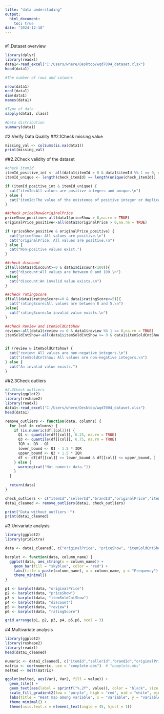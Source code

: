 ---
title: "data understading"
output: 
  html_document:
    toc: true
date: "2024-12-18"
---

```{r setup, include=TRUE}
```
#1.Dataset overview
```{r 1.Dataset overview, echo=TRUE, paged.print=TRUE}
library(dplyr)
library(readxl)
data1<-read_excel("C:/Users/where/Desktop/wqd7004_dataset.xlsx")
head(data1)

#The number of rows and columns

nrow(data1) 
ncol(data1) 
dim(data1) 
names(data1)

#Type of data
sapply(data1, class) 

#Data distribution
summary(data1)

```
#2.Verify Data Quality
##2.1Check missing value
```{r 2.1Check missing value, echo=TRUE}
missing_val <- colSums(is.na(data1))
print(missing_val)

```
##2.2Check validity of the dataset
```{r 2.2Check validity of the dataset, echo=TRUE}
#check itemId
itemId_positive_int <- all(data1$itemId > 0 & data1$itemId %% 1 == 0, na.rm = TRUE)
itemId_unique <- length(check_itemId) == length(unique(check_itemId))

if (itemId_positive_int & itemId_unique) {
  cat("itemId:All values are positive integers and unique.\n")
} else {
  cat("itemId:The value of the existence of positive integer or duplicate values.\n")
}

##check priceShow&originalPrice
priceShow_positive<-all(data1$priceShow > 0,na.rm = TRUE)
originalPrice_positive<-all(data1$originalPrice > 0,na.rm = TRUE)

if (priceShow_positive & originalPrice_positive) {
  cat("priceShow: All values are positive.\n")
  cat("originalPrice: All values are positive.\n")
} else {
  cat("Non-positive values exist.")
}

##check discount
if(all(data1$discount>=0 & data1$discount<100)){
  cat("discount:All values are between 0 and 100.\n")
}else{
  cat("discount:An invalid value exists.\n")
}

##check ratingScore
if(all(data1$ratingScore>=0 & data1$ratingScore<=5)){
  cat("ratingScore:All values are between 0 and 5.\n")
}else{
  cat("ratingScore:An invalid value exists.\n")
}

##check Review and itemSoldCntShow
review<-all(data1$review >= 0 & data1$review %% 1 == 0,na.rm = TRUE)
itemSoldCntShow<-all(data1$itemSoldCntShow >= 0 & data1$itemSoldCntShow %% 1 == 0,na.rm = TRUE)


if (review & itemSoldCntShow) {
  cat("review: All values are non-negative integers.\n")
  cat("itemSoldCntShow: All values are non-negative integers.\n")
} else {
  cat("An invalid value exists.")
}
```
##2.3Check outliers
```{r 2.3Check outliers, echo=TRUE}
#2.3Check outliers
library(ggplot2)
library(reshape2)
library(readxl)
data1<-read_excel("C:/Users/where/Desktop/wqd7004_dataset.xlsx")
head(data1)

remove_outliers <- function(data, columns) {
  for (col in columns) {
    if (is.numeric(df[[col]])) {
      Q1 <- quantile(df[[col]], 0.25, na.rm = TRUE)
      Q3 <- quantile(df[[col]], 0.75, na.rm = TRUE)
      IQR <- Q3 - Q1
      lower_bound <- Q1 - 1.5 * IQR
      upper_bound <- Q3 + 1.5 * IQR
      df <- df[df[[col]] >= lower_bound & df[[col]] <= upper_bound, ]
    } else {
      warning(cat("Not numeric data."))
    }
  }
  
  return(data)
}

check_outliers <- c("itemId","sellerId","brandId","originalPrice","itemSoldCntShow", "priceShow","ratingScore", "review","discount")
data1_cleaned <- remove_outliers(data1, check_outliers)

print("Data without outliers：")
print(data1_cleaned)
```
#3.Univariate analysis
```{r}
library(ggplot2)
library(gridExtra)

data <- data1_cleaned[, c("originalPrice", "priceShow", "itemSoldCntShow", "discount", "review","ratingScore")]

barplot <- function(data, column_name) {
  ggplot(data, aes_string(x = column_name)) +
    geom_bar(fill = "skyblue", color = "red") +
    labs(title = paste(column_name), x = column_name, y = "Frequency") +
    theme_minimal()
}

p1 <- barplot(data, "originalPrice")
p2 <- barplot(data, "priceShow")
p3 <- barplot(data, "itemSoldCntShow")
p4 <- barplot(data, "discount")
p5 <- barplot(data, "review")
p6 <- barplot(data, "ratingScore")

grid.arrange(p1, p2, p3, p4, p5,p6, ncol = 3)


```



#4.Multivariate analysis
```{r 4.Multivariate analysis, echo=TRUE}
library(ggplot2)
library(reshape2)
library(readxl)
head(data1_cleaned)

numeric <- data1_cleaned[, c("itemId","sellerId","brandId","originalPrice","itemSoldCntShow", "priceShow","ratingScore", "review","discount")]
matrix <- cor(numeric, use = "complete.obs")  # "complete.obs" 
melted <- melt(matrix)

ggplot(melted, aes(Var1, Var2, fill = value)) +
  geom_tile() +
  geom_text(aes(label = sprintf("%.2f", value)), color = "black", size = 3) +
  scale_fill_gradient2(low = "purple", high = "red", mid = "white", midpoint = 0, limit = c(-1, 1)) +
  labs(title = "Heat map among variable", x = "variable", y = "variable", fill = "Correlation") +
  theme_minimal() +
  theme(axis.text.x = element_text(angle = 45, hjust = 1))
```
